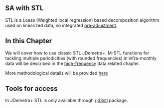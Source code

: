 ## SA with STL {.unnumbered #a-sa-stl}

STL is a Loess (Weighted local regression) based decomposition algorithm used on linearized data, no integrated [pre-adjustment](#sa-pre-t).


## In this Chapter

We will cover how to use classic STL JDemetra+. M-STL functions for tackling multiple periodicities (with rounded frequencies) in infra-monthly data will be described in the [high-frequency]((#a-sa-hf)) data related chapter.  

More methodological details will be provided [here](#m-stl)

## Tools for access

In JDemetra+ STL is only available through [rjd3stl](https://github.com/rjdemetra/rjd3stl) package.
